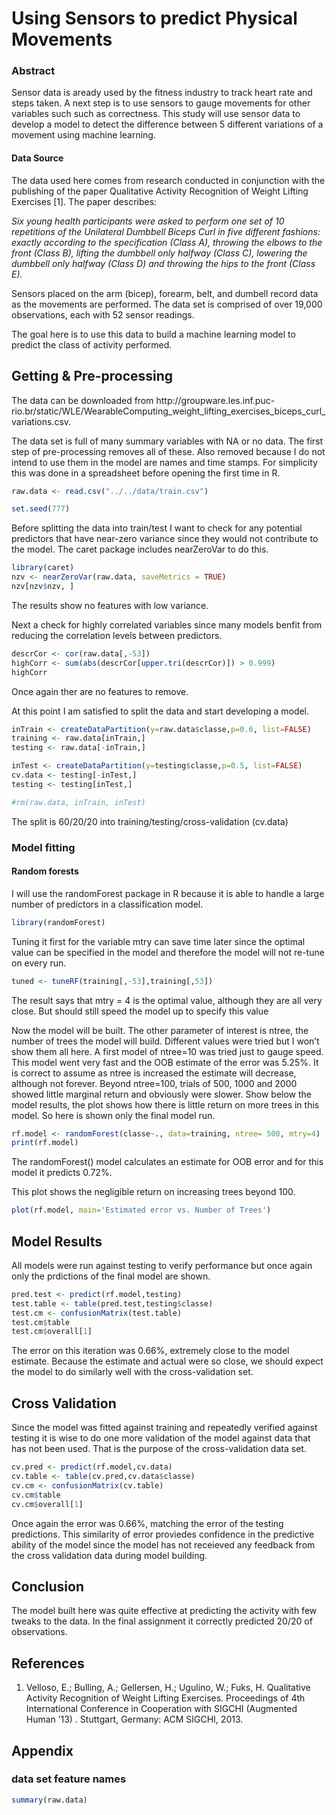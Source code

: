 Using Sensors to predict Physical Movements
========================================================
### Abstract
Sensor data is aready used by the fitness industry to track heart rate and steps taken.  A next step is to use sensors to gauge movements for other variables such such as correctness.  This study will use sensor data to develop a model to detect the difference between 5 different variations of a movement using machine learning.

#### Data Source
The data used here comes from research conducted in conjunction with the publishing of the paper Qualitative Activity Recognition of Weight Lifting Exercises [1].  The paper describes:

*Six young health participants were asked to perform one set of 10 repetitions of the Unilateral Dumbbell Biceps Curl in five different fashions: exactly according to the specification (Class A), throwing the elbows to the front (Class B), lifting the dumbbell only halfway (Class C), lowering the dumbbell only halfway (Class D) and throwing the hips to the front (Class E).*

Sensors placed on the arm (bicep), forearm, belt, and dumbell record data as the movements are performed.  The data set is comprised of over 19,000 observations, each with 52 sensor readings.  

The goal here is to use this data to build a machine learning model to predict the class of activity performed.

## Getting & Pre-processing
The data can be downloaded from http://groupware.les.inf.puc-rio.br/static/WLE/WearableComputing_weight_lifting_exercises_biceps_curl_variations.csv.

The data set is full of many summary variables with NA or no data.  The first step of pre-processing removes all of these.  Also removed because I do not intend to use them in the model are names and time stamps.  For simplicity this was done in a spreadsheet before opening the first time in R.

```r
raw.data <- read.csv("../../data/train.csv")
```

```r
set.seed(777)
```

Before splitting the data into train/test I want to check for any potential predictors that have near-zero variance since they would not contribute to the model.  The caret package includes nearZeroVar to do this.

```r
library(caret)
nzv <- nearZeroVar(raw.data, saveMetrics = TRUE)
nzv[nzv$nzv, ]
```

The results show no features with low variance.

Next a check for highly correlated variables since many models benfit from reducing the correlation levels between predictors.
```r
descrCor <- cor(raw.data[,-53])
highCorr <- sum(abs(descrCor[upper.tri(descrCor)]) > 0.999)
highCorr
```
Once again ther are no features to remove.

At this point I am satisfied to split the data and start developing a model.
```r
inTrain <- createDataPartition(y=raw.data$classe,p=0.6, list=FALSE)
training <- raw.data[inTrain,]
testing <- raw.data[-inTrain,]

inTest <- createDataPartition(y=testing$classe,p=0.5, list=FALSE)
cv.data <- testing[-inTest,]
testing <- testing[inTest,]

#rm(raw.data, inTrain, inTest)
```
The split is 60/20/20 into training/testing/cross-validation (cv.data)

### Model fitting
#### Random forests
I will use the randomForest package in R because it is able to handle a large number of predictors in a classification model.
```r
library(randomForest)
```
Tuning it first for the variable mtry can save time later since the optimal value can be specified in the model and therefore the model will not re-tune on every run.
```r
tuned <- tuneRF(training[,-53],training[,53])  
```

The result says that mtry = 4 is the optimal value, although they are all very close.  But should still speed the model up to specify this value

Now the model will be built.  The other parameter of interest is ntree, the number of trees the model will build.  Different values were tried but I won't show them all here.  A first model of ntree=10 was tried just to gauge speed.  This model went very fast and the OOB estimate of the error was 5.25%.  It is correct to assume as ntree is increased the estimate will decrease, although not forever.  Beyond ntree=100, trials of 500, 1000 and 2000 showed little marginal return and obviously were slower.  Show below the model results, the plot shows how there is little return on more trees in this model.  So here is shown only the final model run.

```r
rf.model <- randomForest(classe~., data=training, ntree= 500, mtry=4)
print(rf.model)
```

The randomForest() model calculates an estimate for OOB error and for this model it predicts 0.72%.

This plot shows the negligible return on increasing trees beyond 100.
```r
plot(rf.model, main='Estimated error vs. Number of Trees')
```

## Model Results
All models were run against testing to verify performance but once again only the prdictions of the final model are shown.
```r
pred.test <- predict(rf.model,testing)
test.table <- table(pred.test,testing$classe)
test.cm <- confusionMatrix(test.table)
test.cm$table
test.cm$overall[1]
```

The error on this iteration was 0.66%, extremely close to the model estimate.  Because the estimate and actual were so close, we should expect the model to do similarly well with the cross-validation set.

## Cross Validation
Since the model was fitted against training and repeatedly verified against testing it is wise to do one more validation of the model against data that has not been used.  That is the purpose of the cross-validation data set.

```r
cv.pred <- predict(rf.model,cv.data)
cv.table <- table(cv.pred,cv.data$classe)
cv.cm <- confusionMatrix(cv.table)
cv.cm$table
cv.cm$overall[1]
```

Once again the error was 0.66%, matching the error of the testing predictions.  This similarity of error proviedes confidence in the predictive ability of the model since the model has not receieved any feedback from the cross validation data during model building.

## Conclusion
The model built here was quite effective at predicting the activity with few tweaks to the data.  In the final assignment it correctly predicted 20/20 of observations.

## References

1. Velloso, E.; Bulling, A.; Gellersen, H.; Ugulino, W.; Fuks, H. Qualitative Activity Recognition of Weight Lifting Exercises. Proceedings of 4th International Conference in Cooperation with SIGCHI (Augmented Human '13) . Stuttgart, Germany: ACM SIGCHI, 2013.

## Appendix
### data set feature names
```r
summary(raw.data)
```
